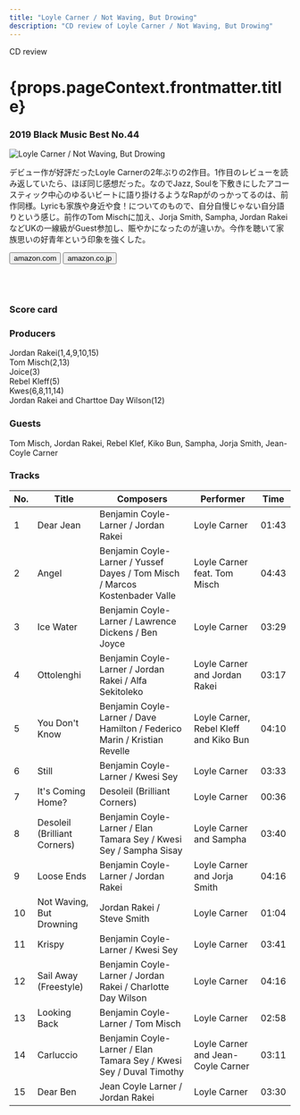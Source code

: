 ```yaml
---
title: "Loyle Carner / Not Waving, But Drowing"
description: "CD review of Loyle Carner / Not Waving, But Drowing"
---
```





<p className="largeP">CD review</p>
<h1 className="h1--no--margin">{props.pageContext.frontmatter.title}</h1>
<h3><Link to="/best50/2019/">2019 Black Music Best No.44</Link></h3>

<Row  className="image-card-group">
	<Column colMd={"4"} colLg={"4"} noGutterMdLeft="">
       <ImageCard>

![Loyle Carner / Not Waving, But Drowing](../../images/cd/loylecarner2L.png) 

</ImageCard>
	</Column>
	<Column colMd={"8"} colLg={"8"} noGutterMdLeft="">
	<p>
	デビュー作が好評だったLoyle Carnerの2年ぶりの2作目。1作目のレビューを読み返していたら、ほぼ同じ感想だった。なのでJazz, Soulを下敷きにしたアコースティック中心のゆるいビートに語り掛けるようなRapがのっかってるのは、前作同様。Lyricも家族や身近や食！についてのもので、自分自慢じゃない自分語りという感じ。前作のTom Mischに加え、Jorja Smith, Sampha, Jordan RakeiなどUKの一線級がGuest参加し、賑やかになったのが違いか。今作を聴いて家族思いの好青年という印象を強くした。
	</p>
    <div>
	  <Button href="https://amzn.to/3dPranZ" kind="primary" size="small" renderIcon={ArrowUpRight24}>
      amazon.com
      </Button>
      <Button href="https://amzn.to/2YiNMqw" kind="secondary" size="small" renderIcon={ArrowUpRight24}>
      amazon.co.jp
      </Button>
	</div>
	<a style="display:inline-block;overflow:hidden;background:url(https://linkmaker.itunes.apple.com/ja-jp/lockup.svg?releaseDate=2019-04-19&kind=album&bubble=apple_music&style=mono-black) no-repeat;width:180px;height:45px;" href="https://geo.music.apple.com/jp/album/not-waving-but-drowning/1455373538?mt=1&app=music&ls=1&at=11lcug"></a>
	<a style="display:inline-block;overflow:hidden;background:url(https://linkmaker.itunes.apple.com/ja-jp/badge-lrg.svg?releaseDate=2019-04-19&kind=album&bubble=itunes_music) no-repeat;width:140px;height:45px;" href="https://geo.music.apple.com/jp/album/not-waving-but-drowning/1455373538?app=itunes&at=11lcug"></a>
	</Column>
</Row>
<Row >
	<Column colMd={"4"} colLg={"4"} noGutterMdLeft="">
<div>
    <h3>Score card</h3>
	<SliderJS1 value="2" />
    <SliderJS2 value="1" />
	<SliderJS3 value="1" />
    <SliderJS4 value="9" />
</div>
</Column>
<Column colMd={"8"} colLg={"8"} noGutterMdLeft="">
<div>
<h3>Producers</h3>
<p>
Jordan Rakei(1,4,9,10,15)
<br/>Tom Misch(2,13)
<br/>Joice(3)
<br/>Rebel Kleff(5)
<br/>Kwes(6,8,11,14)
<br/>Jordan Rakei and Charttoe Day Wilson(12)
</p>
<h3>Guests</h3>
<p>
Tom Misch, Jordan Rakei, Rebel Klef, Kiko Bun, Sampha, Jorja Smith, Jean-Coyle Carner
</p>
</div>
</Column>
</Row>

<h3>Tracks</h3>

| No. |	 Title                       |	 Composers                                                                 |	 Performer                          | Time	|
| --- |	---------------------------- | --------------------------------------------------------------------------- | -------------------------------------- | ----- |
| 1	  |	Dear Jean                    | Benjamin Coyle-Larner / Jordan Rakei                                        | Loyle Carner                          	| 01:43 |
| 2	  |	Angel                        | Benjamin Coyle-Larner / Yussef Dayes / Tom Misch / Marcos Kostenbader Valle | Loyle Carner feat. Tom Misch          	| 04:43 |
| 3	  |	Ice Water                    | Benjamin Coyle-Larner / Lawrence Dickens / Ben Joyce                        | Loyle Carner                          	| 03:29 |
| 4	  |	Ottolenghi                   | Benjamin Coyle-Larner / Jordan Rakei / Alfa Sekitoleko                      | Loyle Carner and Jordan Rakei         	| 03:17 |
| 5	  |	You Don't Know               | Benjamin Coyle-Larner / Dave Hamilton / Federico Marin / Kristian Revelle   | Loyle Carner, Rebel Kleff and Kiko Bun	| 04:10 |
| 6	  |	Still                        | Benjamin Coyle-Larner / Kwesi Sey                                           | Loyle Carner                          	| 03:33 |
| 7	  |	It's Coming Home?            | Desoleil (Brilliant Corners)                                                | Loyle Carner                          	| 00:36 |
| 8	  |	Desoleil (Brilliant Corners) | Benjamin Coyle-Larner / Elan Tamara Sey / Kwesi Sey / Sampha Sisay          | Loyle Carner and Sampha               	| 03:40 |
| 9	  |	Loose Ends                   | Benjamin Coyle-Larner / Jordan Rakei                                        | Loyle Carner and Jorja Smith          	| 04:16 |
| 10  |	Not Waving, But Drowning     | Jordan Rakei / Steve Smith                                                  | Loyle Carner                          	| 01:04 |
| 11  |	Krispy                       | Benjamin Coyle-Larner / Kwesi Sey                                           | Loyle Carner                          	| 03:41 |
| 12  |	Sail Away (Freestyle)        | Benjamin Coyle-Larner / Jordan Rakei / Charlotte Day Wilson                 | Loyle Carner                          	| 04:16 |
| 13  |	Looking Back                 | Benjamin Coyle-Larner / Tom Misch                                           | Loyle Carner                          	| 02:58 |
| 14  |	Carluccio                    | Benjamin Coyle-Larner / Elan Tamara Sey / Kwesi Sey / Duval Timothy         | Loyle Carner and Jean-Coyle Carner    	| 03:11 |
| 15  |	Dear Ben                     | Jean Coyle Larner / Jordan Rakei                                            | Loyle Carner                          	| 03:30 |
